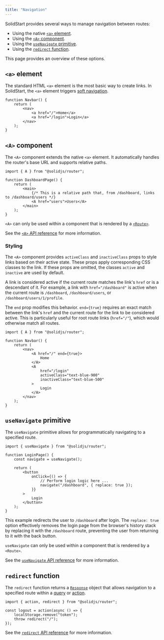 ---
title: "Navigation"
---

SolidStart provides several ways to manage navigation between routes:

- Using the native [`<a>` element](https://developer.mozilla.org/en-US/docs/Web/HTML/Element/a).
- Using the [`<A>` component](/solid-router/reference/components/a).
- Using the [`useNavigate` primitive](/solid-router/reference/primitives/use-navigate).
- Using the [`redirect` function](/solid-router/reference/response-helpers/redirect).

This page provides an overview of these options.

## `<a>` element

The standard HTML `<a>` element is the most basic way to create links.
In SolidStart, the `<a>` element triggers [soft navigation](/solid-router/reference/components/a#soft-navigation).


```tsx
function Navbar() {
	return (
		<nav>
			<a href="/">Home</a>
			<a href="/login">Login</a>
		</nav>
	);
}
```

## `<A>` component

The `<A>` component extends the native `<a>` element.
It automatically handles the router's base URL and supports relative paths.

```tsx
import { A } from "@solidjs/router";

function DashboardPage() {
	return (
		<main>
			{/* This is a relative path that, from /dashboard, links to /dashboard/users */}
			<A href="users">Users</A>
		</main>
	);
}
```

<Callout type="info" title="Note">

`<A>` can only be used within a component that is rendered by a [`<Route>`](/solid-router/reference/components/route).

</Callout>

See the [`<A>` API reference](/solid-router/reference/components/a) for more information.

### Styling

The `<A>` component provides `activeClass` and `inactiveClass` props to style links based on their active state.
These props apply corresponding CSS classes to the link.
If these props are omitted, the classes `active` and `inactive` are used by default.

A link is considered active if the current route matches the link's `href` or is a descendant of it.
For example, a link with `href="/dashboard"` is active when the current route is `/dashboard`, `/dashboard/users`, or `/dashboard/users/1/profile`.

The `end` prop modifies this behavior.
`end={true}` requires an exact match between the link's `href` and the current route for the link to be considered active.
This is particularly useful for root route links (`href="/"`), which would otherwise match all routes.

```tsx
import { A } from "@solidjs/router";

function Navbar() {
	return (
		<nav>
			<A href="/" end={true}>
				Home
			</A>
			<A
				href="/login"
				activeClass="text-blue-900"
				inactiveClass="text-blue-500"
			>
				Login
			</A>
		</nav>
	);
}
```

## `useNavigate` primitive

The `useNavigate` primitive allows for programmatically navigating to a specified route.

```tsx
import { useNavigate } from "@solidjs/router";

function LoginPage() {
	const navigate = useNavigate();

	return (
		<button
			onClick={() => {
				// Perform login logic here ...
				navigate("/dashboard", { replace: true });
			}}
		>
			Login
		</button>
	);
}
```

This example redirects the user to `/dashboard` after login.
The `replace: true` option effectively removes the login page from the browser's history stack by replacing it with the `/dashboard` route, preventing the user from returning to it with the back button.

<Callout type="info" title="Note">

`useNavigate` can only be used within a component that is rendered by a `<Route>`.

</Callout>

See the [`useNavigate` API reference](/solid-router/reference/primitives/use-navigate) for more information.

## `redirect` function

The `redirect` function returns a [`Response`](https://developer.mozilla.org/en-US/docs/Web/API/Response) object that allows navigation to a specified route within a [query](/solid-router/reference/data-apis/query) or [action](/solid-router/reference/data-apis/action).

```tsx
import { action, redirect } from "@solidjs/router";

const logout = action(async () => {
	localStorage.remove("token");
	throw redirect("/");
});
```

See the [`redirect` API reference](/solid-router/reference/response-helpers/redirect) for more information.
